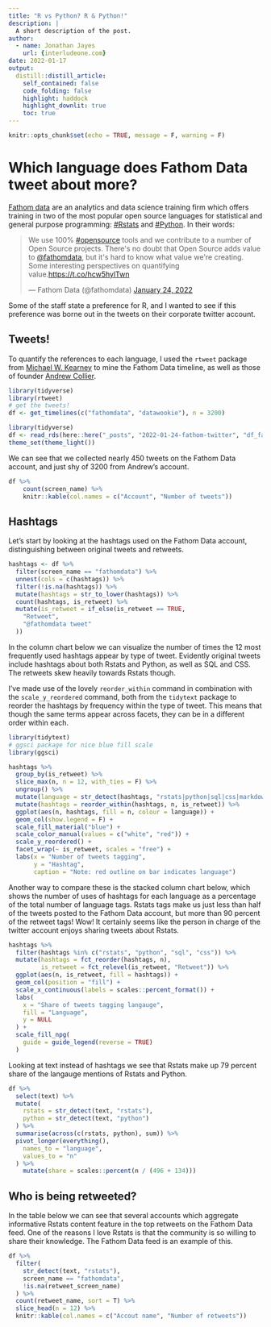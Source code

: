 ```yaml
---
title: "R vs Python? R & Python!"
description: |
  A short description of the post.
author:
  - name: Jonathan Jayes
    url: {interludeone.com}
date: 2022-01-17
output:
  distill::distill_article:
    self_contained: false
    code_folding: false
    highlight: haddock
    highlight_downlit: true
    toc: true
---
```



```r
knitr::opts_chunk$set(echo = TRUE, message = F, warning = F)
```

# Which language does Fathom Data tweet about more?

[Fathom data](https://www.fathomdata.dev/) are an analytics and data science training firm which offers training in two of the most popular open source languages for statistical and general purpose programming: [#Rstats](https://twitter.com/hashtag/RStats) and [#Python](https://twitter.com/hashtag/Python). In their words:

<blockquote class="twitter-tweet"><p lang="en" dir="ltr">We use 100% <a href="https://twitter.com/hashtag/opensource?src=hash&amp;ref_src=twsrc%5Etfw">#opensource</a> tools and we contribute to a number of Open Source projects. There&#39;s no doubt that Open Source adds value to <a href="https://twitter.com/fathomdata?ref_src=twsrc%5Etfw">@fathomdata</a>, but it&#39;s hard to know what value we&#39;re creating. Some interesting perspectives on quantifying value.<a href="https://t.co/hcw5hylTwn">https://t.co/hcw5hylTwn</a></p>&mdash; Fathom Data (@fathomdata) <a href="https://twitter.com/fathomdata/status/1485530319742812161?ref_src=twsrc%5Etfw">January 24, 2022</a></blockquote> <script async src="https://platform.twitter.com/widgets.js" charset="utf-8"></script>

Some of the staff state a preference for R, and I wanted to see if this preference was borne out in the tweets on their corporate twitter account.

## Tweets!

To quantify the references to each language, I used the `rtweet` package from [Michael W. Kearney](https://twitter.com/kearneymw) to mine the Fathom Data timeline, as well as those of founder [Andrew Collier](https://datawookie.dev/).

```r
library(tidyverse)
library(rtweet)
# get the tweets!
df <- get_timelines(c("fathomdata", "datawookie"), n = 3200)
```

```r
library(tidyverse)
df <- read_rds(here::here("_posts", "2022-01-24-fathom-twitter", "df_fathom_datawookie.rds"))
theme_set(theme_light())
```

We can see that we collected nearly 450 tweets on the Fathom Data account, and just shy of 3200 from Andrew's account.

```r
df %>% 
    count(screen_name) %>% 
    knitr::kable(col.names = c("Account", "Number of tweets"))
```

## Hashtags

Let's start by looking at the hashtags used on the Fathom Data account, distinguishing between original tweets and retweets.

```r
hashtags <- df %>%
  filter(screen_name == "fathomdata") %>%
  unnest(cols = c(hashtags)) %>%
  filter(!is.na(hashtags)) %>%
  mutate(hashtags = str_to_lower(hashtags)) %>%
  count(hashtags, is_retweet) %>%
  mutate(is_retweet = if_else(is_retweet == TRUE,
    "Retweet",
    "@fathomdata tweet"
  ))
```

In the column chart below we can visualize the number of times the 12 most frequently used hashtags appear by type of tweet. Evidently original tweets include hashtags about both Rstats and Python, as well as SQL and CSS. The retweets skew heavily towards Rstats though.

<aside>

I've made use of the lovely `reorder_within` command in combination with the `scale_y_reordered` command, both from the `tidytext` package to reorder the hashtags by frequency within the type of tweet. This means that though the same terms appear across facets, they can be in a different order within each.

</aside>

```r
library(tidytext)
# ggsci package for nice blue fill scale
library(ggsci)

hashtags %>% 
  group_by(is_retweet) %>% 
  slice_max(n, n = 12, with_ties = F) %>% 
  ungroup() %>% 
  mutate(language = str_detect(hashtags, "rstats|python|sql|css|markdown")) %>% 
  mutate(hashtags = reorder_within(hashtags, n, is_retweet)) %>% 
  ggplot(aes(n, hashtags, fill = n, colour = language)) +
  geom_col(show.legend = F) +
  scale_fill_material("blue") +
  scale_color_manual(values = c("white", "red")) +
  scale_y_reordered() +
  facet_wrap(~ is_retweet, scales = "free") +
  labs(x = "Number of tweets tagging",
       y = "Hashtag",
       caption = "Note: red outline on bar indicates language")
```

Another way to compare these is the stacked column chart below, which shows the number of uses of hashtags for each language as a percentage of the total number of language tags. Rstats tags make us just less than half of the tweets posted to the Fathom Data account, but more than 90 percent of the retweet tags! Wow! It certainly seems like the person in charge of the twitter account enjoys sharing tweets about Rstats.

```r
hashtags %>%
  filter(hashtags %in% c("rstats", "python", "sql", "css")) %>%
  mutate(hashtags = fct_reorder(hashtags, n),
         is_retweet = fct_relevel(is_retweet, "Retweet")) %>%
  ggplot(aes(n, is_retweet, fill = hashtags)) +
  geom_col(position = "fill") +
  scale_x_continuous(labels = scales::percent_format()) +
  labs(
    x = "Share of tweets tagging langauge",
    fill = "Language",
    y = NULL
  ) +
  scale_fill_npg(
    guide = guide_legend(reverse = TRUE)
  )
```

<aside>

Looking at text instead of hashtags we see that Rstats make up 79 percent share of the langauge mentions of Rstats and Python.

```r
df %>%
  select(text) %>%
  mutate(
    rstats = str_detect(text, "rstats"),
    python = str_detect(text, "python")
  ) %>%
  summarise(across(c(rstats, python), sum)) %>%
  pivot_longer(everything(),
    names_to = "language",
    values_to = "n"
  ) %>% 
    mutate(share = scales::percent(n / (496 + 134)))
```

</aside>

## Who is being retweeted?

In the table below we can see that several accounts which aggregate informative Rstats content feature in the top retweets on the Fathom Data feed. One of the reasons I love Rstats is that the community is so willing to share their knowledge. The Fathom Data feed is an example of this.

```r
df %>%
  filter(
    str_detect(text, "rstats"),
    screen_name == "fathomdata",
    !is.na(retweet_screen_name)
  ) %>%
  count(retweet_name, sort = T) %>%
  slice_head(n = 12) %>%
  knitr::kable(col.names = c("Accout name", "Number of retweets"))
```



